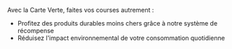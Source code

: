 Avec la Carte Verte, faites vos courses autrement :
- Profitez des produits durables moins chers grâce à notre système de récompense
- Réduisez l'impact environnemental de votre consommation quotidienne
